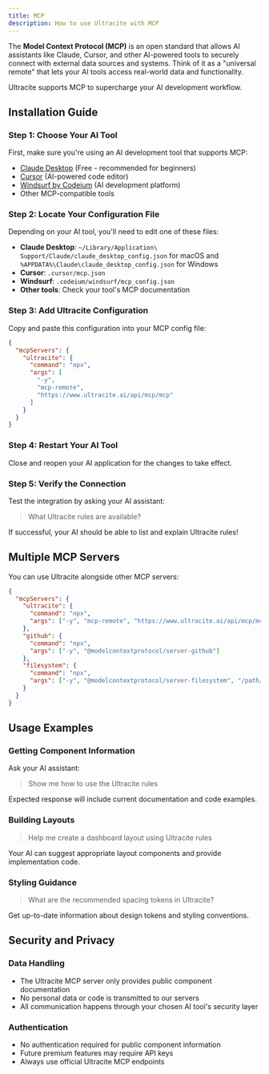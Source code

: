 ```yaml
---
title: MCP
description: How to use Ultracite with MCP
---
```


The **Model Context Protocol (MCP)** is an open standard that allows AI assistants like Claude, Cursor, and other AI-powered tools to securely connect with external data sources and systems. Think of it as a "universal remote" that lets your AI tools access real-world data and functionality.

Ultracite supports MCP to supercharge your AI development workflow.

## Installation Guide

### Step 1: Choose Your AI Tool

First, make sure you're using an AI development tool that supports MCP:

- [Claude Desktop](https://claude.ai/download) (Free - recommended for beginners)
- [Cursor](https://www.cursor.com/) (AI-powered code editor)
- [Windsurf by Codeium](https://windsurf.com/) (AI development platform)
- Other MCP-compatible tools

### Step 2: Locate Your Configuration File

Depending on your AI tool, you'll need to edit one of these files:

- **Claude Desktop**: `~/Library/Application\ Support/Claude/claude_desktop_config.json` for macOS and `%APPDATA%\Claude\claude_desktop_config.json` for Windows
- **Cursor**: `.cursor/mcp.json`
- **Windsurf**: `.codeium/windsurf/mcp_config.json`
- **Other tools**: Check your tool's MCP documentation

### Step 3: Add Ultracite Configuration

Copy and paste this configuration into your MCP config file:

```json
{
  "mcpServers": {
    "ultracite": {
      "command": "npx",
      "args": [
        "-y",
        "mcp-remote",
        "https://www.ultracite.ai/api/mcp/mcp"
      ]
    }
  }
}
```

### Step 4: Restart Your AI Tool

Close and reopen your AI application for the changes to take effect.

### Step 5: Verify the Connection

Test the integration by asking your AI assistant:

> What Ultracite rules are available?

If successful, your AI should be able to list and explain Ultracite rules!

## Multiple MCP Servers

You can use Ultracite alongside other MCP servers:

```json
{
  "mcpServers": {
    "ultracite": {
      "command": "npx",
      "args": ["-y", "mcp-remote", "https://www.ultracite.ai/api/mcp/mcp"]
    },
    "github": {
      "command": "npx",
      "args": ["-y", "@modelcontextprotocol/server-github"]
    },
    "filesystem": {
      "command": "npx", 
      "args": ["-y", "@modelcontextprotocol/server-filesystem", "/path/to/project"]
    }
  }
}
```

## Usage Examples

### Getting Component Information

Ask your AI assistant:

> Show me how to use the Ultracite rules

Expected response will include current documentation and code examples.

### Building Layouts

> Help me create a dashboard layout using Ultracite rules

Your AI can suggest appropriate layout components and provide implementation code.

### Styling Guidance  

> What are the recommended spacing tokens in Ultracite?

Get up-to-date information about design tokens and styling conventions.

## Security and Privacy

### Data Handling

- The Ultracite MCP server only provides public component documentation
- No personal data or code is transmitted to our servers
- All communication happens through your chosen AI tool's security layer

### Authentication

- No authentication required for public component information
- Future premium features may require API keys
- Always use official Ultracite MCP endpoints
